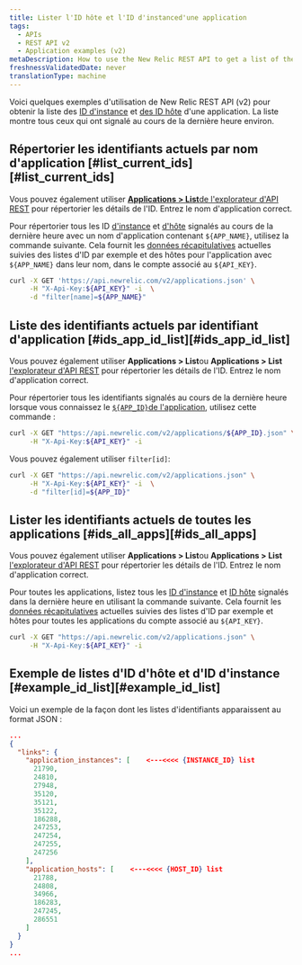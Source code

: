 ```yaml
---
title: Lister l'ID hôte et l'ID d'instanced'une application
tags:
  - APIs
  - REST API v2
  - Application examples (v2)
metaDescription: How to use the New Relic REST API to get a list of the instance and host IDs for an application.
freshnessValidatedDate: never
translationType: machine
---
```


Voici quelques exemples d&apos;utilisation de New Relic REST API (v2) pour obtenir la liste des [ID d&apos;instance](/docs/apis/rest-api-v2/requirements/listing-host-instance-application-server-ids#locating_instance_id) et [des ID hôte](/docs/apis/rest-api-v2/requirements/listing-host-instance-application-server-ids#locating_host_id) d&apos;une application. La liste montre tous ceux qui ont signalé au cours de la dernière heure environ.

## Répertorier les identifiants actuels par nom d&apos;application [#list\_current\_ids][#list_current_ids]

Vous pouvez également utiliser [<DNT>**Applications &gt; List**</DNT>de l&apos;explorateur d&apos;API REST](/docs/apis/using-the-api-explorer) pour répertorier les détails de l&apos;ID. Entrez le nom d&apos;application correct.

Pour répertorier tous les ID [d&apos;instance](/docs/apis/rest-api-v2/requirements/listing-host-instance-application-server-ids#locating_instance_id) et [d&apos;hôte](/docs/apis/rest-api-v2/requirements/listing-host-instance-application-server-ids#locating_host_id) signalés au cours de la dernière heure avec un nom d&apos;application contenant `${APP_NAME}`, utilisez la commande suivante. Cela fournit les [données récapitulatives](/docs/apis/rest-api-v2/application-examples-v2/summary-data-examples-v2#app) actuelles suivies des listes d&apos;ID par exemple et des hôtes pour l&apos;application avec `${APP_NAME}` dans leur nom, dans le compte associé au `${API_KEY}`.

```bash
curl -X GET 'https://api.newrelic.com/v2/applications.json' \
     -H "X-Api-Key:${API_KEY}" -i  \
     -d "filter[name]=${APP_NAME}"
```

## Liste des identifiants actuels par identifiant d&apos;application [#ids\_app\_id\_list][#ids_app_id_list]

Vous pouvez également utiliser <DNT>**Applications &gt; List**</DNT>ou <DNT>**Applications &gt; List**</DNT> [l&apos;explorateur d&apos;API REST](/docs/apis/using-the-api-explorer) pour répertorier les détails de l&apos;ID. Entrez le nom d&apos;application correct.

Pour répertorier tous les identifiants signalés au cours de la dernière heure lorsque vous connaissez le [`${APP_ID}`de l&apos;application](/docs/apis/rest-api-v2/application-examples-v2/listing-your-app-id-metric-data-v2), utilisez cette commande :

```bash
curl -X GET "https://api.newrelic.com/v2/applications/${APP_ID}.json" \
     -H "X-Api-Key:${API_KEY}" -i
```

Vous pouvez également utiliser `filter[id]`:

```bash
curl -X GET "https://api.newrelic.com/v2/applications.json" \
     -H "X-Api-Key:${API_KEY}" -i  \
     -d "filter[id]=${APP_ID}"
```

## Lister les identifiants actuels de toutes les applications [#ids\_all\_apps][#ids_all_apps]

Vous pouvez également utiliser <DNT>**Applications &gt; List**</DNT>ou <DNT>**Applications &gt; List**</DNT> [l&apos;explorateur d&apos;API REST](/docs/apis/using-the-api-explorer) pour répertorier les détails de l&apos;ID. Entrez le nom d&apos;application correct.

Pour toutes les applications, listez tous les [ID d&apos;instance](/docs/apis/rest-api-v2/requirements/listing-host-instance-application-server-ids#locating_instance_id) et [ID hôte](/docs/apis/rest-api-v2/requirements/listing-host-instance-application-server-ids#locating_host_id) signalés dans la dernière heure en utilisant la commande suivante. Cela fournit les [données récapitulatives](/docs/apis/rest-api-v2/application-examples-v2/summary-data-examples-v2#app) actuelles suivies des listes d&apos;ID par exemple et hôtes pour toutes les applications du compte associé au `${API_KEY}`.

```bash
curl -X GET "https://api.newrelic.com/v2/applications.json" \
     -H "X-Api-Key:${API_KEY}" -i
```

## Exemple de listes d&apos;ID d&apos;hôte et d&apos;ID d&apos;instance [#example\_id\_list][#example_id_list]

Voici un exemple de la façon dont les listes d&apos;identifiants apparaissent au format JSON :

```json
...
{  
  "links": {
    "application_instances": [    <---<<<< {INSTANCE_ID} list
      21790,
      24810,
      27948,
      35120,
      35121,
      35122,
      186288,
      247253,
      247254,
      247255,
      247256
    ],
    "application_hosts": [    <---<<<< {HOST_ID} list
      21788,
      24808,
      34966,
      186283,
      247245,
      286551
    ]
  }
}
...
```